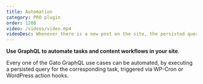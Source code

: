 ```yaml
---
title: Automation
category: PRO plugin
order: 1200
video: /videos/video.mp4
videoDesc: Whenever there is a new post on the site, the persisted query checks if the post has the mandatory Comments block and, if it does not, adds it automatically.
---
```


**Use GraphQL to automate tasks and content workflows in your site**.

Every one of the Gato GraphQL use cases can be automated, by executing a persisted query for the corresponding task, triggered via WP-Cron or WordPress action hooks.